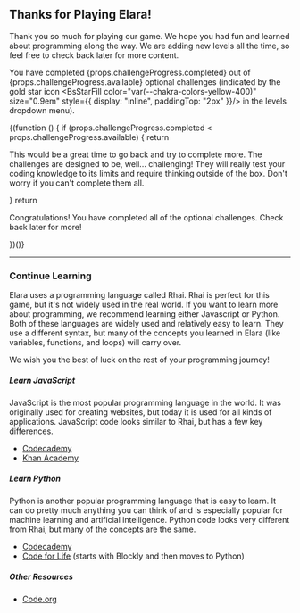 
## Thanks for Playing Elara!

Thank you so much for playing our game. We hope you had fun and learned about programming
along the way. We are adding new levels all the time, so feel free to check back later for
more content.

You have completed <Badge fontSize="0.8em" colorScheme="yellow">{props.challengeProgress.completed} out of {props.challengeProgress.available}</Badge> optional challenges (indicated by the gold star icon
<BsStarFill color="var(--chakra-colors-yellow-400)" size="0.9em" style={{ display: "inline", paddingTop: "2px" }}/> in the levels dropdown menu).

{(function () {
    if (props.challengeProgress.completed < props.challengeProgress.available) {
        return <p>This would be a great time to go back and try to complete more. The challenges are designed to be, well... challenging! They will really test your coding knowledge to its limits and require thinking outside of the box. Don't worry if you can't complete them all.</p>
    }
    return <p>Congratulations! You have completed all of the optional challenges. Check back later for more!</p>
})()}


---

### Continue Learning

Elara uses a programming language called Rhai. Rhai is perfect for this game, but
it's not widely used in the real world. If you want to learn more about programming,
we recommend learning either Javascript or Python. Both of these languages are widely
used and relatively easy to learn. They use a different syntax, but many of the concepts
you learned in Elara (like variables, functions, and loops) will carry over.

We wish you the best of luck on the rest of your programming journey!

##### Learn JavaScript

JavaScript is the most popular programming language in the world. It was originally used for
creating websites, but today it is used for all kinds of applications. JavaScript code looks
similar to Rhai, but has a few key differences.

- <a href="https://www.codecademy.com/learn/learn-javascript-fundamentals" target="_blank">Codecademy</a>
- <a href="https://www.khanacademy.org/computing/computer-programming/programming" target="_blank">Khan Academy</a>


##### Learn Python

Python is another popular programming language that is easy to learn. It can do pretty much
anything you can think of and is especially popular for machine learning and artificial
intelligence. Python code looks very different from Rhai, but many of the concepts are
the same.

- <a href="https://www.codecademy.com/catalog/language/python" target="_blank">Codecademy</a>
- <a href="https://www.codeforlife.education/play/#" target="_blank">Code for Life</a> (starts with Blockly and then moves to Python)

##### Other Resources

- <a href="https://code.org/" target="_blank">Code.org</a>
